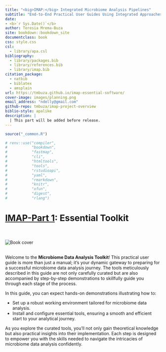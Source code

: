 ```yaml
--- 
title: "<big>IMAP:</big> Integrated Microbiome Analysis Pipelines"
subtitle: "End-to-End Practical User Guides Using Integrated Approaches"
date:
- <b>`r Sys.Date()`</b>
author: Teresia Mrema-Buza
site: bookdown::bookdown_site
documentclass: book
css: style.css
csl: 
  - library/apa.csl
bibliography:
  - library/packages.bib
  - library/references.bib
  - library/imap.bib
citation_package:
  - natbib
  - biblatex
  - amsplain
url: https://tmbuza.github.io/imap-essential-software/
cover-image: images/planning.png
email_address: "ndelly@gmail.com"
github-repo: tmbuza/imap-project-overview
biblio-style: apalike
description: |
  | This part will be added before release.
---
```


```r
source("_common.R")

# renv::use("compiler", 
#           "bookdown", 
#           "fastmap", 
#           "cli", 
#           "htmltools", 
#           "tools", 
#           "rstudioapi", 
#           "yaml", 
#           "rmarkdown", 
#           "knitr", 
#           "xfun", 
#           "digest", 
#           "rlang")
```


<!-- # Google fonts -->
<link rel="preconnect" href="https://fonts.googleapis.com">
<link rel="preconnect" href="https://fonts.gstatic.com" crossorigin>
<link href="https://fonts.googleapis.com/css2?family=Anton" rel="stylesheet">
<link href="https://fonts.googleapis.com/css2?family=Roboto:wght@100;300;400;500;700,900&display=swap" rel="stylesheet">
<link href="https://fonts.googleapis.com/css2?family=Oswald:wght@300;400;700&display=swap" rel="stylesheet">
<link href="https://fonts.googleapis.com/css2?family=Merriweather:wght@300;400;700&display=swap" rel="stylesheet">
<link href="https://fonts.googleapis.com/css2?family=Montserrat:wght@100;200;300;400;700&display=swap" rel="stylesheet">

<!-- # CSS -->
<link rel="stylesheet" href="https://cdnjs.cloudflare.com/ajax/libs/font-awesome/5.15.3/css/all.min.css">
<link rel="stylesheet" href="https://cdnjs.cloudflare.com/ajax/libs/animate.css/4.1.1/animate.min.css">



# <u>IMAP-Part 1</u>: Essential Toolkit {-#analysis-toolkit}

<br>
<br>
![Book cover](images/software.png)
<br>
<br>

Welcome to the **Microbiome Data Analysis Toolkit**! This practical user guide is more than just a manual; it's your dynamic gateway to preparing for a successful microbiome data analysis journey. The tools meticulously described in this guide are not only carefully curated but are also accompanied by step-by-step demonstrations to skillfully guide you through each stage of the process.

In this guide, you can expect hands-on demonstrations illustrating how to:

- Set up a robust working environment tailored for microbiome data analysis.
- Install and configure essential tools, ensuring a smooth and efficient start to your analytical journey.

As you explore the curated tools, you'll not only gain theoretical knowledge but also practical insights into their implementation. Each step is designed to empower you with the skills needed to navigate the intricacies of microbiome data analysis confidently.


